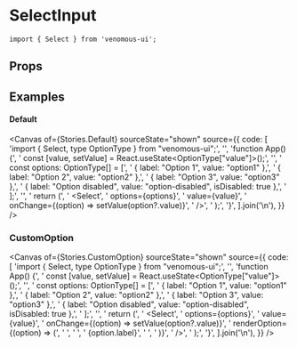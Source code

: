 
<Meta of={Stories} />

# SelectInput

```tsx
import { Select } from 'venomous-ui';
```

## Props

<Controls />

## Examples

#### Default

<Canvas
  of={Stories.Default}
  sourceState="shown"
  source={{
    code: [
      'import { Select, type OptionType } from "venomous-ui";',
      '',
      'function App() {',
      '  const [value, setValue] = React.useState<OptionType["value"]>();',
      '',
      '  const options: OptionType[] = [',
      '    { label: "Option 1", value: "option1" },',
      '    { label: "Option 2", value: "option2" },',
      '    { label: "Option 3", value: "option3" },',
      '    { label: "Option disabled", value: "option-disabled", isDisabled: true },',
      '  ];',
      '',
      '  return (',
      '    <Select',
      '      options={options}',
      '      value={value}',
      '      onChange={(option) => setValue(option?.value)}',
      '    />',
      '  );',
      '}',
    ].join('\n'),
  }}
/>

### CustomOption

<Canvas
  of={Stories.CustomOption}
  sourceState="shown"
  source={{
    code: [
      'import { Select, type OptionType } from "venomous-ui";',
      '',
      'function App() {',
      '  const [value, setValue] = React.useState<OptionType["value"]>();',
      '',
      '  const options: OptionType[] = [',
      '    { label: "Option 1", value: "option1" },',
      '    { label: "Option 2", value: "option2" },',
      '    { label: "Option 3", value: "option3" },',
      '    { label: "Option disabled", value: "option-disabled", isDisabled: true },',
      '  ];',
      '',
      '  return (',
      '    <Select',
      '      options={options}',
      '      value={value}',
      '      onChange={(option) => setValue(option?.value)}',
      '      renderOption={(option) => (',
      '        <Flex row p={0.5}>',
      '          <Icon icon="solar:asteroid-bold-duotone" />',
      '          {option.label}',
      '        </Flex>',
      '      )}',
      '    />',
      '  );',
      '}',
    ].join('\n'),
  }}
/>
